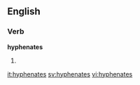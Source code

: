 
==English==

===Verb===
'''hyphenates'''

# {{third-person singular of|[[hyphenate]]}}

[[it:hyphenates]]
[[sv:hyphenates]]
[[vi:hyphenates]]